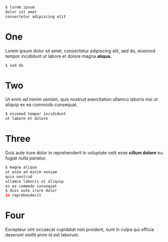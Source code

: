 
<Step>

```bash
$ lorem ipsum
dolor sit amet
consectetur adipiscing elit
```

# One

Lorem ipsum dolor sit amet, consectetur adipiscing
elit, sed do, eiusmod tempor incididunt ut labore et
dolore magna **aliqua.**

</Step>

<Step>

```bash
$ sed do
```

# Two

Ut enim _ad minim veniam_, quis nostrud exercitation
ullamco laboris nisi ut aliquip ex ea commodo consequat.

</Step>

<Step>

```bash
$ eiusmod tempor incididunt
ut labore et dolore
```

# Three

Duis aute irure dolor in reprehenderit in voluptate velit
esse **cillum dolore** eu fugiat nulla pariatur.

</Step>

<Step>

```bash
$ magna aliqua
ut enim ad minim veniam
quis nostrud
ullamco laboris ut aliquip
ex ea commodo consequat
$ duis aute irure dolor
in reprehenderit
```

# Four

Excepteur sint occaecat cupidatat non proident, sunt in
culpa qui officia deserunt _mollit_ anim id est laborum.

</Step>
